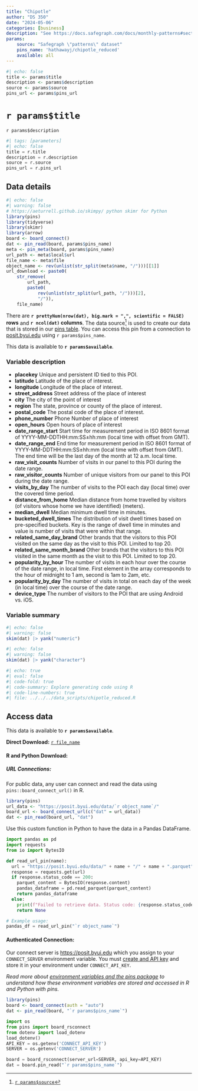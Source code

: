 ```yaml
---
title: "Chipotle"
author: "DS 350"
date: "2024-05-06"
categories: [business]
description: "See https://docs.safegraph.com/docs/monthly-patterns#section-raw-visit-counts for a more detailed data dictionary."
params: 
    source: "Safegraph \"patterns\" dataset"
    pins_name: 'hathawayj/chipotle_reduced'
    available: all
---
```



```r
#| echo: false
title <- params$title
description <- params$description
source <- params$source
pins_url <- params$pins_url
```

# `r params$title`

`r params$description`

```python
#| tags: [parameters]
#| echo: false
title = r.title
description = r.description
source = r.source
pins_url = r.pins_url

```


## Data details

```r
#| echo: false
#| warning: false
# https://aeturrell.github.io/skimpy/ python skimr for Python
library(pins)
library(tidyverse)
library(skimr)
library(arrow)
board <- board_connect()
dat <- pin_read(board, params$pins_name)
meta <- pin_meta(board, params$pins_name)
url_path <- meta$local$url
file_name <- meta$file
object_name <- rev(unlist(str_split(meta$name, "/")))[[1]]
url_download <- paste0(
    str_remove(
        url_path,
        paste0(
            rev(unlist(str_split(url_path, "/")))[2],
            "/")),
    file_name)
```

There are __`r prettyNum(nrow(dat), big.mark = ",", scientific = FALSE)` rows__ and __`r ncol(dat)` columns__. The data source[^1] is used to create our data that is stored in our [pins table](`r meta$local$url`). You can access this pin from a connection to [posit.byui.edu](https://posit.byui.edu) using ``r params$pins_name``.

This data is available to __`r params$available`__.

### Variable description

- __placekey__ 	Unique and persistent ID tied to this POI. 
- __latitude__ Latitude of the place of interest.
- __longitude__ Longitude of the place of interest.
- __street_address__ Street address of the place of interest
- __city__ The city of the point of interest
- __region__ The state, province or county of the place of interest. 
- __postal_code__ The postal code of the place of interest.
- __phone_number__ Phone Number of place of interest
- __open_hours__ Open hours of place of interest
- __date_range_start__ Start time for measurement period in ISO 8601 format of YYYY-MM-DDTHH:mm:SS±hh:mm (local time with offset from GMT).
- __date_range_end__ End time for measurement period in ISO 8601 format of YYYY-MM-DDTHH:mm:SS±hh:mm (local time with offset from GMT). The end time will be the last day of the month at 12 a.m. local time.
- __raw_visit_counts__ Number of visits in our panel to this POI during the date range.
- __raw_visitor_counts__ Number of unique visitors from our panel to this POI during the date range.
- __visits_by_day__ The number of visits to the POI each day (local time) over the covered time period. 
- __distance_from_home__ Median distance from home travelled by visitors (of visitors whose home we have identified) (meters).
- __median_dwell__ Median minimum dwell time in minutes. 
- __bucketed_dwell_times__ The distribution of visit dwell times based on pre-specified buckets. Key is the range of dwell time in minutes and value is number of visits that were within that range.
- __related_same_day_brand__ Other brands that the visitors to this POI visited on the same day as the visit to this POI. Limited to top 20. 
- __related_same_month_brand__ Other brands that the visitors to this POI visited in the same month as the visit to this POI. Limited to top 20. 
- __popularity_by_hour__ The number of visits in each hour over the course of the date range, in local time. First element in the array corresponds to the hour of midnight to 1 am, second is 1am to 2am, etc.
- __popularity_by_day__ The number of visits in total on each day of the week (in local time) over the course of the date range. 
- __device_type__ The number of visitors to the POI that are using Android vs. iOS.

### Variable summary

```r
#| echo: false
#| warning: false
skim(dat) |> yank("numeric")
```


```r
#| echo: false
#| warning: false
skim(dat) |> yank("character")
```

```r
#| echo: true
#| eval: false
#| code-fold: true
#| code-summary: Explore generating code using R
#| code-line-numbers: true
#| file: ../../../data_scripts/chipotle_reduced.R
```

<!-- ```{python}
#| echo: true
#| eval: false
#| code-fold: true
#| code-summary: Explore generating code using Python
#| code-line-numbers: true
#| file: ../../../data_scripts/YOURFILEPATH
``` -->


## Access data

This data is available to __`r params$available`__.

__Direct Download:__ [`r file_name`](`r url_download`)

#### __R and Python Download:__

##### __URL Connections:__

For public data, any user can connect and read the data using `pins::board_connect_url()` in R.

```r
library(pins)
url_data <- "https://posit.byui.edu/data/`r object_name`/"
board_url <- board_connect_url(c("dat" = url_data))
dat <- pin_read(board_url, "dat")
```

Use this custom function in Python to have the data in a Pandas DataFrame.

```python
import pandas as pd
import requests
from io import BytesIO

def read_url_pin(name):
  url = "https://posit.byui.edu/data/" + name + "/" + name + ".parquet"
  response = requests.get(url)
  if response.status_code == 200:
    parquet_content = BytesIO(response.content)
    pandas_dataframe = pd.read_parquet(parquet_content)
    return pandas_dataframe
  else:
    print(f"Failed to retrieve data. Status code: {response.status_code}")
    return None

# Example usage:
pandas_df = read_url_pin("`r object_name`")
```

#### __Authenticated Connection:__

Our connect server is [https://posit.byui.edu](https://posit.byui.edu/connect/#/content/listing?filter=min_role:viewer&filter=content_type:all&view_type=compact) which you assign to your `CONNECT_SERVER` environment variable. You must [create and API key](https://docs.posit.co/connect/user/api-keys/#api-keys-creating) and store it in your environment under `CONNECT_API_KEY`. 

_Read more about [environment variables and the pins package](../../environment.qmd) to understand how these environment variables are stored and accessed in R and Python with pins._

```r
library(pins)
board <- board_connect(auth = "auto")
dat <- pin_read(board, "`r params$pins_name`")
```


```python
import os
from pins import board_rsconnect
from dotenv import load_dotenv
load_dotenv()
API_KEY = os.getenv('CONNECT_API_KEY')
SERVER = os.getenv('CONNECT_SERVER')

board = board_rsconnect(server_url=SERVER, api_key=API_KEY)
dat = board.pin_read("`r params$pins_name`")
```

[^1]: [`r params$source`](`r params$source`)